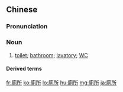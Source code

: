 {{also|厕所}}
==Chinese==
{{zh-forms|s=厕所}}

===Pronunciation===
{{zh-pron
|m=cèsuǒ,er=y
|c=ci3 so2
|mn=xm:chheh-só͘/qz:chhè-só͘/zz,twd:chhek-só͘
|mn-t=cê3 so2
|ma=Zh-cèsuo.ogg
|cat=n
}}

===Noun===
{{zh-noun}}

# [[toilet]]; [[bathroom]]; [[lavatory]]; [[WC]]
#: {{zh-x|廁所 在 哪兒{r}？|Where is the '''toilet'''?}}
#: {{zh-x|廁所 裡 有人。|There's someone in the '''bathroom'''.}}

====Derived terms====
{{zh-der|蹲式廁所|公共廁所|上廁所|廁所間}}

{{zh-cat|Elementary}}

[[fr:廁所]]
[[ko:廁所]]
[[lo:廁所]]
[[hu:廁所]]
[[mg:廁所]]
[[ja:廁所]]